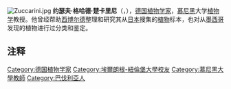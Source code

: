 [[File:Zuccarini.jpg|thumb]]
'''约瑟夫·格哈德·楚卡里尼'''（{{lang-de|'''Joseph Gerhard Zuccarini'''}}，{{bd|1797年|8月10日|1848年|2月16日|catIdx=Z}}），[[德国|德国]][[植物学家|植物学家]]，[[慕尼黑|慕尼黑]]大学[[植物学|植物学]]教授。他曾经帮助[[西博尔德|西博尔德]]整理和研究其从[[日本|日本]]搜集的[[植物|植物]]标本，也对从[[墨西哥|墨西哥]]发现的植物进行过分类和鉴定。 

{{植物命名人|Zucc.|约瑟夫·格哈德·楚卡里尼}} 

== 注释 ==
{{Reflist}}

{{Authority control}}
{{DEFAULTSORT:Zuccarini, Joseph Gerhard}}
{{德國科學家小作品}}

[[Category:德国植物学家|Category:德国植物学家]]
[[Category:埃爾朗根-紐倫堡大學校友|Category:埃爾朗根-紐倫堡大學校友]]
[[Category:慕尼黑大學教師|Category:慕尼黑大學教師]]
[[Category:巴伐利亞人|Category:巴伐利亞人]]